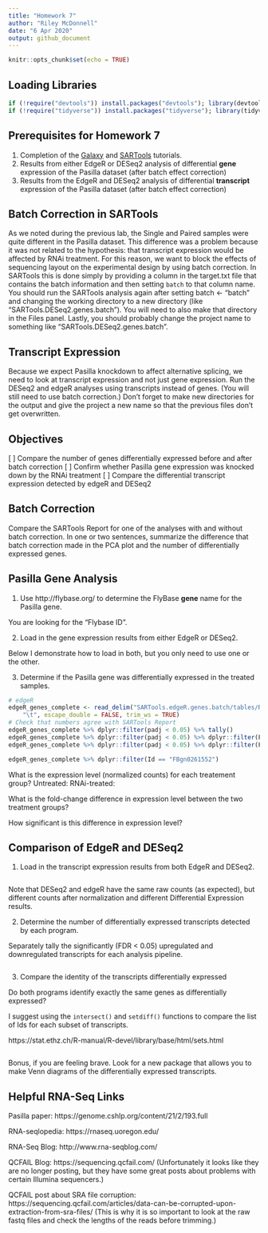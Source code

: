 ```yaml
---
title: "Homework 7"
author: "Riley McDonnell"
date: "6 Apr 2020"
output: github_document
---
```


```r
knitr::opts_chunk$set(echo = TRUE)
```

## Loading Libraries

```r
if (!require("devtools")) install.packages("devtools"); library(devtools)
if (!require("tidyverse")) install.packages("tidyverse"); library(tidyverse) # Load tidyverse last
```

## Prerequisites for Homework 7

1. Completion of the [Galaxy](1-Galaxy.md) and [SARTools](2-SARTools.md) tutorials.
2. Results from either EdgeR or DESeq2 analysis of differential **gene** expression of the Pasilla dataset (after batch effect correction)
3. Results from the EdgeR and DESeq2 analysis of differential **transcript** expression of the Pasilla dataset (after batch effect correction)

## Batch Correction in SARTools

As we noted during the previous lab, the Single and Paired samples were quite different in the Pasilla dataset.
This difference was a problem because it was not related to the hypothesis: that transcript expression would be affected by RNAi treatment.
For this reason, we want to block the effects of sequencing layout on the experimental design by using batch correction.
In SARTools this is done simply by providing a column in the target.txt file that contains the batch information and then setting `batch` to that column name.
You should run the SARTools analysis again after setting
batch <- "batch"
and changing the working directory to a new directory (like "SARTools.DESeq2.genes.batch"). 
You will need to also make that directory in the Files panel.
Lastly, you should probably change the project name to something like "SARTools.DESeq2.genes.batch".

## Transcript Expression

Because we expect Pasilla knockdown to affect alternative splicing, we need to look at transcript expression and not just gene expression.
Run the DESeq2 and edgeR analyses using transcripts instead of genes. (You will still need to use batch correction.)
Don't forget to make new directories for the output and give the project a new name so that the previous files don't get overwritten.

## Objectives

[ ] Compare the number of genes differentially expressed before and after batch correction
[ ] Confirm whether Pasilla gene expression was knocked down by the RNAi treatment
[ ] Compare the differential transcript expression detected by edgeR and DESeq2

## Batch Correction

Compare the SARTools Report for one of the analyses with and without batch correction.
In one or two sentences, summarize the difference that batch correction made in the PCA plot and the number of differentially expressed genes.

## Pasilla Gene Analysis

1. Use http://flybase.org/ to determine the FlyBase **gene** name for the Pasilla gene.

You are looking for the "Flybase ID".

2. Load in the gene expression results from either EdgeR or DESeq2.

Below I demonstrate how to load in both, but you only need to use one or the other.

3. Determine if the Pasilla gene was differentially expressed in the treated samples.
```r
# edgeR
edgeR_genes_complete <- read_delim("SARTools.edgeR.genes.batch/tables/RNAivsUntreated.complete.txt", 
    "\t", escape_double = FALSE, trim_ws = TRUE)
# Check that numbers agree with SARTools Report
edgeR_genes_complete %>% dplyr::filter(padj < 0.05) %>% tally()
edgeR_genes_complete %>% dplyr::filter(padj < 0.05) %>% dplyr::filter(FC > 1) %>% tally()
edgeR_genes_complete %>% dplyr::filter(padj < 0.05) %>% dplyr::filter(FC < 1) %>% tally()

edgeR_genes_complete %>% dplyr::filter(Id == "FBgn0261552")
```

What is the expression level (normalized counts) for each treatement group?
Untreated:
RNAi-treated:

What is the fold-change difference in expression level between the two treatment groups?


How significant is this difference in expression level?


## Comparison of EdgeR and DESeq2

1. Load in the transcript expression results from both EdgeR and DESeq2.

```r

```

Note that DESeq2 and edgeR have the same raw counts (as expected), but different counts after normalization and different Differential Expression results.

2. Determine the number of differentially expressed transcripts detected by each program.

Separately tally the significantly (FDR < 0.05) upregulated and downregulated transcripts for each analysis pipeline.

```r

```

3. Compare the identity of the transcripts differentially expressed

Do both programs identify exactly the same genes as differentially expressed?

I suggest using the `intersect()` and `setdiff()` functions to compare the list of Ids for each subset of transcripts.

https://stat.ethz.ch/R-manual/R-devel/library/base/html/sets.html

```r

```


Bonus, if you are feeling brave. Look for a new package that allows you to make Venn diagrams of the differentially expressed transcripts. 

## Helpful RNA-Seq Links

Pasilla paper: https://genome.cshlp.org/content/21/2/193.full

RNA-seqlopedia: https://rnaseq.uoregon.edu/

RNA-Seq Blog: http://www.rna-seqblog.com/

QCFAIL Blog: https://sequencing.qcfail.com/
(Unfortunately it looks like they are no longer posting, but they have some great posts about problems with certain Illumina sequencers.)

QCFAIL post about SRA file corruption: https://sequencing.qcfail.com/articles/data-can-be-corrupted-upon-extraction-from-sra-files/ 
(This is why it is so important to look at the raw fastq files and check the lengths of the reads before trimming.)
